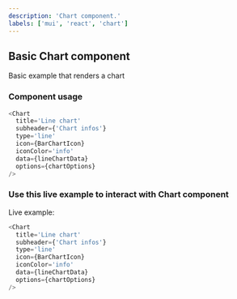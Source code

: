 ---
description: 'Chart component.'
labels: ['mui', 'react', 'chart']
---


## Basic Chart component

Basic example that renders a chart

### Component usage

```js
<Chart
  title='Line chart'
  subheader={'Chart infos'}
  type='line'
  icon={BarChartIcon}
  iconColor='info'
  data={lineChartData}
  options={chartOptions}
/>
```

### Use this live example to interact with Chart component

Live example:

```js live
<Chart
  title='Line chart'
  subheader={'Chart infos'}
  type='line'
  icon={BarChartIcon}
  iconColor='info'
  data={lineChartData}
  options={chartOptions}
/>
```
